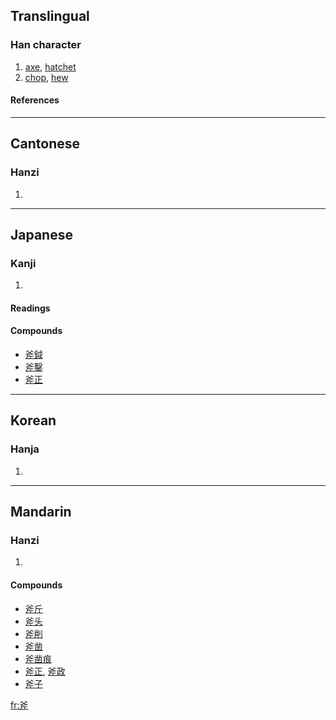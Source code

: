 ==Translingual==
===Han character===
{{Han char|rn=69|rad=斤|as=04|sn=8|four=8022<sub>1</sub>|canj=金大竹一中 (CKHML)}}
# [[axe]], [[hatchet]]
# [[chop]], [[hew]]
====References====
{{Han ref|kx=0479.080|dkj=13539|dj=0838.040|hdz=32023.100|uh=65A7|ud=26023|bh=A9F2|bd=43506}}

----
==Cantonese==
===Hanzi===
{{yue-hanzi|jyut=|y=fu2}}
# {{defn|Cantonese}}

----
==Japanese==
===Kanji===
{{ja-kanji|grade=|rs=斤04}}
# {{defn|Japanese}} 
====Readings====
{{ja-readings|on=[[ふ]] (fu)|kun=[[おの]] (ono)}}

====Compounds====
*[[斧鉞]]
*[[斧鑿]]
*[[斧正]]

----
==Korean==
===Hanja===
{{ko-hanja|hangeul=부|eumhun=|rv=bu|mr=pu|y=pu}}
# {{defn|Korean}}

----
==Mandarin==
===Hanzi===
{{cmn-hanzi|pin=[[fǔ]] (fu3)|wg=fu<sup>3</sup>}}
# {{defn|Mandarin}}

====Compounds====
*[[斧斤]]
*[[斧头]]
*[[斧削]]
*[[斧凿]]
*[[斧凿痕]]
*[[斧正]], [[斧政]]
*[[斧子]]

[[fr:斧]]